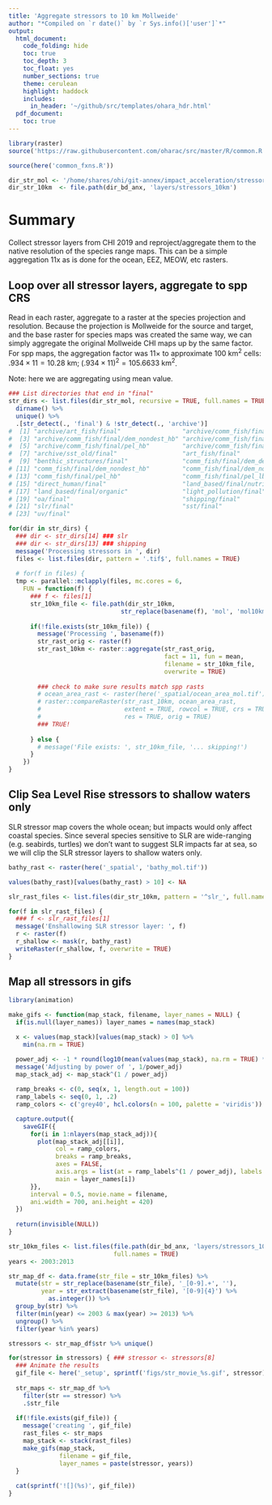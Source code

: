 ```yaml
---
title: 'Aggregate stressors to 10 km Mollweide'
author: "*Compiled on `r date()` by `r Sys.info()['user']`*"
output: 
  html_document:
    code_folding: hide
    toc: true
    toc_depth: 3
    toc_float: yes
    number_sections: true
    theme: cerulean
    highlight: haddock
    includes: 
      in_header: '~/github/src/templates/ohara_hdr.html'
  pdf_document:
    toc: true
---
```


``` r

library(raster)
source('https://raw.githubusercontent.com/oharac/src/master/R/common.R')

source(here('common_fxns.R'))

dir_str_mol <- '/home/shares/ohi/git-annex/impact_acceleration/stressors'
dir_str_10km  <- file.path(dir_bd_anx, 'layers/stressors_10km')
```

# Summary

Collect stressor layers from CHI 2019 and reproject/aggregate them to the native resolution of the species range maps.  This can be a simple aggregation 11x as is done for the ocean, EEZ, MEOW, etc rasters.

## Loop over all stressor layers, aggregate to spp CRS

Read in each raster, aggregate to a raster at the species projection and resolution.  Because the projection is Mollweide for the source and target, and the base raster for species maps was created the same way, we can simply aggregate the original Mollweide CHI maps up by the same factor.  For spp maps, the aggregation factor was 11$\times$ to approximate 100 km^2^ cells: $.934 \times 11 = 10.28 \text{ km}; \; (.934 \times 11)^2 = 105.6633 \text{ km}^2$.

Note: here we are aggregating using mean value.

```r
### List directories that end in "final"
str_dirs <- list.files(dir_str_mol, recursive = TRUE, full.names = TRUE) %>%
  dirname() %>%
  unique() %>%
  .[str_detect(., 'final') & !str_detect(., 'archive')]
#  [1] "archive/art_fish/final"                 "archive/comm_fish/final/dem_dest"      
#  [3] "archive/comm_fish/final/dem_nondest_hb" "archive/comm_fish/final/dem_nondest_lb"
#  [5] "archive/comm_fish/final/pel_hb"         "archive/comm_fish/final/pel_lb"        
#  [7] "archive/sst_old/final"                  "art_fish/final"                        
#  [9] "benthic_structures/final"               "comm_fish/final/dem_dest"              
# [11] "comm_fish/final/dem_nondest_hb"         "comm_fish/final/dem_nondest_lb"        
# [13] "comm_fish/final/pel_hb"                 "comm_fish/final/pel_lb"                
# [15] "direct_human/final"                     "land_based/final/nutrient"             
# [17] "land_based/final/organic"               "light_pollution/final"                 
# [19] "oa/final"                               "shipping/final"                        
# [21] "slr/final"                              "sst/final"                             
# [23] "uv/final" 

for(dir in str_dirs) {
  ### dir <- str_dirs[14] ### slr
  ### dir <- str_dirs[13] ### shipping
  message('Processing stressors in ', dir)
  files <- list.files(dir, pattern = '.tif$', full.names = TRUE)
  
  # for(f in files) {
  tmp <- parallel::mclapply(files, mc.cores = 6,
    FUN = function(f) {
      ### f <- files[1]
      str_10km_file <- file.path(dir_str_10km, 
                               str_replace(basename(f), 'mol', 'mol10km'))
      
      if(!file.exists(str_10km_file)) {
        message('Processing ', basename(f))
        str_rast_orig <- raster(f)
        str_rast_10km <- raster::aggregate(str_rast_orig, 
                                           fact = 11, fun = mean,
                                           filename = str_10km_file,
                                           overwrite = TRUE)
        
        ### check to make sure results match spp rasts
        # ocean_area_rast <- raster(here('_spatial/ocean_area_mol.tif'))
        # raster::compareRaster(str_rast_10km, ocean_area_rast,
        #                       extent = TRUE, rowcol = TRUE, crs = TRUE,
        #                       res = TRUE, orig = TRUE)
        ### TRUE!
    
      } else {
        # message('File exists: ', str_10km_file, '... skipping!')
      }
    })
}
```

## Clip Sea Level Rise stressors to shallow waters only

SLR stressor map covers the whole ocean; but impacts would only affect coastal species.  Since several species sensitive to SLR are wide-ranging (e.g. seabirds, turtles) we don't want to suggest SLR impacts far at sea, so we will clip the SLR stressor layers to shallow waters only.

```r
bathy_rast <- raster(here('_spatial', 'bathy_mol.tif'))

values(bathy_rast)[values(bathy_rast) > 10] <- NA

slr_rast_files <- list.files(dir_str_10km, pattern = '^slr_', full.names = TRUE)

for(f in slr_rast_files) {
  ### f <- slr_rast_files[1]
  message('Enshallowing SLR stressor layer: ', f)
  r <- raster(f)
  r_shallow <- mask(r, bathy_rast)
  writeRaster(r_shallow, f, overwrite = TRUE)
}

```

## Map all stressors in gifs

```r
  
library(animation)

make_gifs <- function(map_stack, filename, layer_names = NULL) {
  if(is.null(layer_names)) layer_names = names(map_stack)

  x <- values(map_stack)[values(map_stack) > 0] %>%
    min(na.rm = TRUE)

  power_adj <- -1 * round(log10(mean(values(map_stack), na.rm = TRUE) * 2)) + 1
  message('Adjusting by power of ', 1/power_adj)
  map_stack_adj <- map_stack^(1 / power_adj)
  
  ramp_breaks <- c(0, seq(x, 1, length.out = 100))
  ramp_labels <- seq(0, 1, .2)
  ramp_colors <- c('grey40', hcl.colors(n = 100, palette = 'viridis'))

  capture.output({
    saveGIF({
      for(i in 1:nlayers(map_stack_adj)){
        plot(map_stack_adj[[i]], 
             col = ramp_colors,
             breaks = ramp_breaks,
             axes = FALSE,
             axis.args = list(at = ramp_labels^(1 / power_adj), labels = ramp_labels),
             main = layer_names[i])
      }}, 
      interval = 0.5, movie.name = filename, 
      ani.width = 700, ani.height = 420)
  })
  
  return(invisible(NULL))
}
```

``` r
str_10km_files <- list.files(file.path(dir_bd_anx, 'layers/stressors_10km'),
                             full.names = TRUE)
years <- 2003:2013

str_map_df <- data.frame(str_file = str_10km_files) %>%
  mutate(str = str_replace(basename(str_file), '_[0-9].+', ''),
         year = str_extract(basename(str_file), '[0-9]{4}') %>%
           as.integer()) %>%
  group_by(str) %>%
  filter(min(year) <= 2003 & max(year) >= 2013) %>%
  ungroup() %>%
  filter(year %in% years)

stressors <- str_map_df$str %>% unique()

for(stressor in stressors) { ### stressor <- stressors[8]
  ### Animate the results
  gif_file <- here('_setup', sprintf('figs/str_movie_%s.gif', stressor))
  
  str_maps <- str_map_df %>%
    filter(str == stressor) %>%
    .$str_file
    
  if(!file.exists(gif_file)) {
    message('creating ', gif_file)
    rast_files <- str_maps
    map_stack <- stack(rast_files) 
    make_gifs(map_stack, 
              filename = gif_file,
              layer_names = paste(stressor, years))
  }
  
  cat(sprintf('![](%s)', gif_file))
}
```

